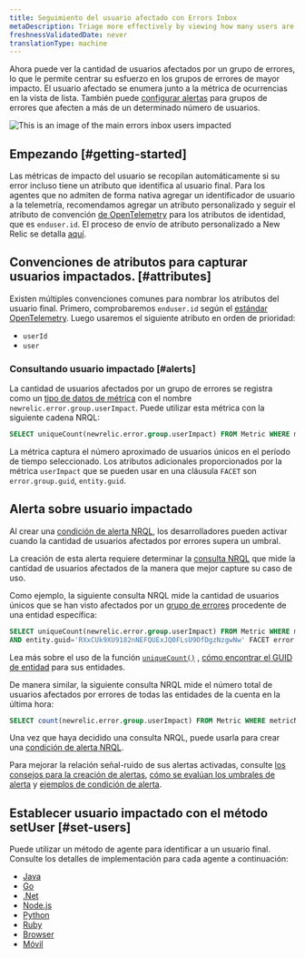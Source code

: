 ```yaml
---
title: Seguimiento del usuario afectado con Errors Inbox
metaDescription: Triage more effectively by viewing how many users are impacted by an error group.
freshnessValidatedDate: never
translationType: machine
---
```


Ahora puede ver la cantidad de usuarios afectados por un grupo de errores, lo que le permite centrar su esfuerzo en los grupos de errores de mayor impacto. El usuario afectado se enumera junto a la métrica de ocurrencias en la vista de lista. También puede [configurar alertas](/docs/errors-inbox/error-users-impacted/#alerting-on-users-impacted) para grupos de errores que afecten a más de un determinado número de usuarios.

<img
  title="An image showing how to navigate users impacted"
  alt="This is an image of the main errors inbox users impacted"
  src="/images/errors-inbox_screenshot-full_users-impacted.webp"
/>

## Empezando [#getting-started]

Las métricas de impacto del usuario se recopilan automáticamente si su error incluso tiene un atributo que identifica al usuario final. Para los agentes que no admiten de forma nativa agregar un identificador de usuario a la telemetría, recomendamos agregar un atributo personalizado y seguir el atributo de convención [de OpenTelemetry](/docs/more-integrations/open-source-telemetry-integrations/opentelemetry/opentelemetry-introduction) para los atributos de identidad, que es `enduser.id`. El proceso de envío de atributo personalizado a New Relic se detalla [aquí](/docs/data-apis/custom-data/custom-events/collect-custom-attributes/#enabling-custom).

## Convenciones de atributos para capturar usuarios impactados. [#attributes]

Existen múltiples convenciones comunes para nombrar los atributos del usuario final. Primero, comprobaremos `enduser.id` según el [estándar OpenTelemetry](https://opentelemetry.io/docs/reference/specification/trace/semantic_conventions/span-general/#general-identity-attributes). Luego usaremos el siguiente atributo en orden de prioridad:

* `userId`
* `user`

### Consultando usuario impactado [#alerts]

La cantidad de usuarios afectados por un grupo de errores se registra como un [tipo de datos de métrica](/docs/data-apis/understand-data/metric-data/metric-data-type/) con el nombre `newrelic.error.group.userImpact`. Puede utilizar esta métrica con la siguiente cadena NRQL:

```sql
SELECT uniqueCount(newrelic.error.group.userImpact) FROM Metric WHERE metricName='newrelic.error.group.userImpact'
```

La métrica captura el número aproximado de usuarios únicos en el período de tiempo seleccionado. Los atributos adicionales proporcionados por la métrica `userImpact` que se pueden usar en una cláusula `FACET` son `error.group.guid`, `entity.guid`.

## Alerta sobre usuario impactado

Al crear una [condición de alerta NRQL](/docs/alerts-applied-intelligence/new-relic-alerts/alert-conditions/create-alert-conditions/), los desarrolladores pueden activar <InlinePopover type="alerts"/>cuando la cantidad de usuarios afectados por errores supera un umbral.

La creación de esta alerta requiere determinar la [consulta NRQL](/docs/query-your-data/nrql-new-relic-query-language/get-started/introduction-nrql-new-relics-query-language/) que mide la cantidad de usuarios afectados de la manera que mejor capture su caso de uso.

Como ejemplo, la siguiente consulta NRQL mide la cantidad de usuarios únicos que se han visto afectados por un [grupo de errores](/docs/errors-inbox/errors-inbox/#groups) procedente de una entidad específica:

```sql
SELECT uniqueCount(newrelic.error.group.userImpact) FROM Metric WHERE metricName='newrelic.error.group.userImpact' 
AND entity.guid='RXxCUk9XU9182nNEFQUExJQ0FLsU9OfDgzNzgwNw' FACET error.group.guid TIMESERIES
```

Lea más sobre el uso de la función [`uniqueCount()`](/docs/alerts-applied-intelligence/new-relic-alerts/alert-conditions/create-nrql-alert-conditions/) , [cómo encontrar el GUID de entidad](/docs/new-relic-solutions/new-relic-one/core-concepts/what-entity-new-relic/#find) para sus entidades.

De manera similar, la siguiente consulta NRQL mide el número total de usuarios afectados por errores de todas las entidades de la cuenta en la última hora:

```sql
SELECT count(newrelic.error.group.userImpact) FROM Metric WHERE metricName='newrelic.error.group.userImpact' SINCE 1 hour ago TIMESERIES
```

Una vez que haya decidido una consulta NRQL, puede usarla para crear una [condición de alerta NRQL](/docs/alerts-applied-intelligence/new-relic-alerts/alert-conditions/create-nrql-alert-conditions/#create).

Para mejorar la relación señal-ruido de sus alertas activadas, consulte [los consejos para la creación de alertas](/docs/alerts-applied-intelligence/new-relic-alerts/alert-conditions/create-nrql-alert-conditions/#condition-tips), [cómo se evalúan los umbrales de alerta](/docs/alerts-applied-intelligence/new-relic-alerts/alert-conditions/create-nrql-alert-conditions/#advanced-signal) y [ejemplos de condición de alerta](/docs/alerts-applied-intelligence/new-relic-alerts/alert-conditions/create-nrql-alert-conditions/#examples).

## Establecer usuario impactado con el método setUser [#set-users]

Puede utilizar un método de agente para identificar a un usuario final. Consulte los detalles de implementación para cada agente a continuación:

* [Java](/docs/apm/agents/java-agent/attributes/java-agent-attributes/#user-attributes)
* [Go](/docs/apm/agents/go-agent/api-guides/guide-using-go-agent-api/#user-tracking)
* [.Net](/docs/apm/agents/net-agent/net-agent-api/itransaction/#setuserid)
* [Node.js](/docs/apm/agents/nodejs-agent/api-guides/nodejs-agent-api/#setUserID)
* [Python](/docs/apm/agents/python-agent/python-agent-api/setuserid-python-agent-api/)
* [Ruby](/docs/apm/agents/ruby-agent/api-guides/sending-handled-errors-new-relic/#user-tracking)
* [Browser](/docs/browser/new-relic-browser/browser-apis/setuserid/)
* [Móvil](/docs/data-apis/custom-data/custom-events/report-mobile-monitoring-custom-events-attributes/#track-user)
